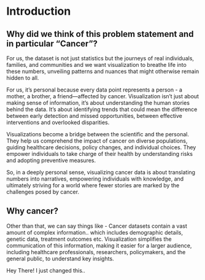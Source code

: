 # Introduction

## Why did we think of this problem statement and in particular "Cancer"?

For us, the dataset is not just statistics but the journeys of real individuals, families, and communities and we want visualization to breathe life into these numbers, unveiling patterns and nuances that might otherwise remain hidden to all.

For us, it's personal because every data point represents a person - a mother, a brother, a friend---affected by cancer. Visualization isn't just about making sense of information, it's about understanding the human stories behind the data. It's about identifying trends that could mean the difference between early detection and missed opportunities, between effective interventions and overlooked disparities.

Visualizations become a bridge between the scientific and the personal. They help us comprehend the impact of cancer on diverse populations, guiding healthcare decisions, policy changes, and individual choices. They empower individuals to take charge of their health by understanding risks and adopting preventive measures.

So, in a deeply personal sense, visualizing cancer data is about translating numbers into narratives, empowering individuals with knowledge, and ultimately striving for a world where fewer stories are marked by the challenges posed by cancer.

## Why cancer?

Other than that, we can say things like - Cancer datasets contain a vast amount of complex information.. which includes demographic details, genetic data, treatment outcomes etc. Visualization simplifies the communication of this information, making it easier for a larger audience, including healthcare professionals, researchers, policymakers, and the general public, to understand key insights.

Hey There! I just changed this..
